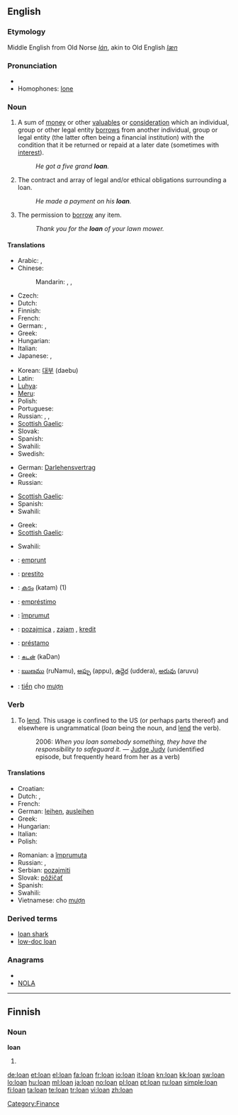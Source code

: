 {{also|loán|loạn}}
==English==

===Etymology===
Middle English from Old Norse ''[[lán]]'', akin to Old English ''[[læn]]''

===Pronunciation===
* {{audio|en-us-loan.ogg|Audio (US)}}
* Homophones: [[lone]]

===Noun===
{{en-noun}}

# {{banking|finance}} A sum of [[money]] or other [[valuables]] or [[consideration]] which an individual, group or other legal entity [[borrow]]s from another individual, group or legal entity (the latter often being a financial institution) with the condition that it be returned or repaid at a later date (sometimes with [[interest]]).
#: ''He got a five grand '''loan'''.''
# The contract and array of legal and/or ethical obligations surrounding a loan.
#: ''He made a payment on his '''loan'''.''
# The permission to [[borrow]] any item.
#: ''Thank you for the '''loan''' of your lawn mower.''

====Translations====
{{trans-top|borrowed sum of money or other valuables}}
* Arabic: {{t|ar|قرض|m|tr=qarD}},  {{t|ar|إعارة|f|tr='i`āra}}
* Chinese:
*: Mandarin: {{t|cmn|貸款|sc=Hani}},  {{t|cmn|贷款|tr=dàikuǎn|sc=Hani}},  {{t|cmn|借款|tr=jièkuǎn|sc=Hani}}
* Czech: {{t-|cs|půjčka|f}}
* Dutch: {{t+|nl|lening|f}}
* Finnish: {{t+|fi|laina}}
* French: {{t+|fr|prêt|m}}
* German: {{t|de|Anleihe|f}}, {{t-|de|Darlehen|n}}
* Greek: {{t|el|δάνειο|n|tr=δánio}}
* Hungarian: {{t+|hu|kölcsön}}
* Italian: {{t+|it|prestito|m}}
* Japanese: {{t|ja|貸付け|tr=かしつけ, kashitsuke}},  {{t+|ja|ローン|tr=rōn}}
{{trans-mid}}
* Korean: [[대부]] (daebu)
* Latin: {{t-|la|mutuum|n|alt=mūtuum}}
* [[Luhya]]: {{tø|luy|kumukopo}}
* [[Meru]]: {{tø|mer|irandu}}
* Polish: {{t|pl|pożyczka|f}}
* Portuguese: {{t|pt|empréstimo|m}}
* Russian: {{t+|ru|заём|m|tr=zajóm}}, {{t+|ru|ссуда|f|tr=ssúda}}, {{t+|ru|кредит|f|tr=kredít}}
* [[Scottish Gaelic]]: {{t-|gd|iasad|m|xs=Scottish Gaelic}}
* Slovak: {{t-|sk|pôžička|f}}
* Spanish: {{t-|es|préstamo|m}}
* Swahili: {{t+|sw|mkopo|xs=Swahili}}
* Swedish: {{t-|sv|lån|n}}
{{trans-bottom}}

{{trans-top|contract and array of legal and/or ethical obligations surrounding a loan}}
* German: [[Darlehensvertrag]] {{m}}
* Greek: {{t|el|δάνειο|n|tr=δánio}}
* Russian: {{t+|ru|заём|m|tr=zajóm}}
{{trans-mid}}
* [[Scottish Gaelic]]: {{t-|gd|iasad|m|xs=Scottish Gaelic}}
* Spanish: {{t-|es|préstamo|m}}
* Swahili: {{t|sw|mikopo|xs=Swahili}}
{{trans-bottom}}

{{trans-top|permission to borrow any item}}
* Greek: {{t|el|δανεισμός|m|tr=δanismós}}
* [[Scottish Gaelic]]: {{t-|gd|iasad|m|xs=Scottish Gaelic}}
{{trans-mid}}
* Swahili: {{t|sw|mikopo|xs=Swahili}}
{{trans-bottom}}

{{checktrans-top}}
* {{ttbc|French}}: [[emprunt]] {{m}}
* {{ttbc|Italian}}: [[prestito]] {{m}}
* {{ttbc|Malayalam}}: [[കടം]] (katam) (1)
* {{ttbc|Portuguese}}: [[empréstimo]] {{m}}
{{checktrans-mid}}
* {{ttbc|Romanian}}: [[împrumut]] {{n}}
* {{ttbc|Serbian}}: [[pozajmica]] {{f}}, [[zajam]] {{m}}, [[kredit]] {{m}}
* {{ttbc|Spanish}}: [[préstamo]] {{m}}
* {{ttbc|Tamil}}: [[கடன்]] (kaDan)
* {{ttbc|Telugu}}: [[ఋణము]] (ruNamu), [[అప్పు]] (appu), [[ఉద్దెర]] (uddera), [[అరువు]] (aruvu)
* {{ttbc|Vietnamese}}: [[tiền]] cho [[mượn]]
{{checktrans-bottom}}

===Verb===
{{en-verb|loans|loaning|loaned}}

# {{US}} To [[lend]].  This usage is confined to the US (or perhaps parts thereof) and elsewhere is ungrammatical (''loan'' being the noun, and [[lend]] the verb).
#: 2006: ''When you loan somebody something, they have the responsibility to safeguard it.'' &mdash; [[w:Judge Judy|Judge Judy]] (unidentified episode, but frequently heard from her as a verb)

====Translations====
{{trans-top|to lend}}
* Croatian: {{t-|hr|posuditi}}
* Dutch: {{t+|nl|lenen}}, {{t+|nl|uitlenen}}
* French: {{t+|fr|prêter}}
* German: [[leihen]], [[ausleihen]]
* Greek: {{t+|el|δανείζω|tr=δanízo}}
* Hungarian: {{t|hu|kölcsönad}}
* Italian: {{t+|it|prestare}}
* Polish: {{t+|pl|pożyczać}}
{{trans-mid}}
* Romanian: a [[împrumuta]]
* Russian: {{t|ru|ссужать|tr=ssužát’}}, {{t-|ru|давать взаймы|tr=davát’ vzajmý}}
* Serbian: [[pozajmiti]]
* Slovak: [[pôžičať]]
* Spanish: {{t-|es|prestar}}
* Swahili: {{t|sw|mikopo|xs=Swahili}}
* Vietnamese: cho [[mượn]]
{{trans-bottom}}

===Derived terms===
* [[loan shark]]
* [[low-doc loan]]

===Anagrams===
* {{alphagram|alno}}
* [[NOLA#English|NOLA]]

[[Category:Finance]]

----

==Finnish==

===Noun===
'''loan'''

# {{fi-form of|loka|type=noun|case=genitive|pl=singular}}

[[de:loan]]
[[et:loan]]
[[el:loan]]
[[fa:loan]]
[[fr:loan]]
[[io:loan]]
[[it:loan]]
[[kn:loan]]
[[kk:loan]]
[[sw:loan]]
[[lo:loan]]
[[hu:loan]]
[[ml:loan]]
[[ja:loan]]
[[no:loan]]
[[pl:loan]]
[[pt:loan]]
[[ru:loan]]
[[simple:loan]]
[[fi:loan]]
[[ta:loan]]
[[te:loan]]
[[tr:loan]]
[[vi:loan]]
[[zh:loan]]